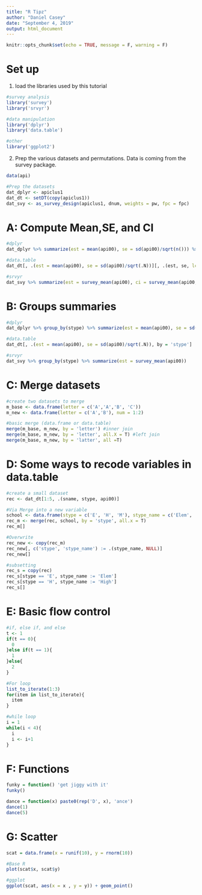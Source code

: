 ```yaml
---
title: "R Tipz"
author: "Daniel Casey"
date: "September 4, 2019"
output: html_document
---
```


```r
knitr::opts_chunk$set(echo = TRUE, message = F, warning = F)
```

# Set up

1) load the libraries used by this tutorial
```r
#survey analysis
library('survey')
library('srvyr')

#data manipulation
library('dplyr')
library('data.table')

#other
library('ggplot2')

```

2) Prep the various datasets and permutations. Data is coming from the survey package.

```r
data(api)

#Prep the datasets
dat_dplyr <- apiclus1
dat_dt <- setDT(copy(apiclus1))
dat_svy <- as_survey_design(apiclus1, dnum, weights = pw, fpc = fpc)


```


# A: Compute Mean,SE, and CI
```r

#dplyr
dat_dplyr %>% summarize(est = mean(api00), se = sd(api00)/sqrt(n())) %>% mutate(lci = est - 1.96 * se, uci = est + 1.96 *se)

#data.table
dat_dt[, .(est = mean(api00), se = sd(api00)/sqrt(.N))][, .(est, se, lci = (est - 1.96 * se), uci = (est + 1.96 * se))]

#srvyr
dat_svy %>% summarize(est = survey_mean(api00), ci = survey_mean(api00, vartype = 'ci')[2:3]) %>% rename(se = est_se ,lci = ci_low, uci = ci_upp)


```

# B: Groups summaries
```r

#dplyr
dat_dplyr %>% group_by(stype) %>% summarize(est = mean(api00), se = sd(api00)/sqrt(n()))

#data.table
dat_dt[, .(est = mean(api00), se = sd(api00)/sqrt(.N)), by = 'stype']

#srvyr
dat_svy %>% group_by(stype) %>% summarize(est = survey_mean(api00))


```

# C: Merge datasets
```r
#create two datasets to merge
m_base <- data.frame(letter = c('A','A','B', 'C'))
m_new <- data.frame(letter = c('A','B'), num = 1:2)

#basic merge (data.frame or data.table)
merge(m_base, m_new, by = 'letter') #inner join
merge(m_base, m_new, by = 'letter', all.X = T) #left join
merge(m_base, m_new, by = 'latter', all =T)

```


# D: Some ways to recode variables in data.table
```r

#create a small dataset
rec <- dat_dt[1:5, .(sname, stype, api00)]

#Via Merge into a new variable
school <- data.frame(stype = c('E', 'H', 'M'), stype_name = c('Elem', 'High', 'Middle'))
rec_m <- merge(rec, school, by = 'stype', all.x = T)
rec_m[]

#Overwrite
rec_new <- copy(rec_m)
rec_new[, c('stype', 'stype_name') := .(stype_name, NULL)]
rec_new[]

#subsetting
rec_s = copy(rec)
rec_s[stype == 'E', stype_name := 'Elem']
rec_s[stype == 'H', stype_name := 'High']
rec_s[]
```

# E: Basic flow control
```r
#if, else if, and else
t <- 1
if(t == 0){
  0
}else if(t == 1){
  1
}else{
  2
}

#For loop
list_to_iterate(1:3)
for(item in list_to_iterate){
  item
}

#while loop
i = 1
while(i < 4){
  i
  i <- i+1
}


```

# F: Functions
```r

funky = function() 'get jiggy with it'
funky()

dance = function(x) paste0(rep('D', x), 'ance')
dance(1)
dance(5)

```

# G: Scatter 
```r

scat = data.frame(x = runif(10), y = rnorm(10))

#Base R
plot(scat$x, scat$y)

#ggplot
ggplot(scat, aes(x = x , y = y)) + geom_point()


```
